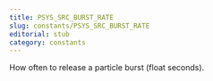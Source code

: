```yaml
---
title: PSYS_SRC_BURST_RATE
slug: constants/PSYS_SRC_BURST_RATE
editorial: stub
category: constants
---
```


<LSLConstant
	name="PSYS_SRC_BURST_RATE"
	type="integer"
	value="13"
/>

How often to release a particle burst (float seconds).
